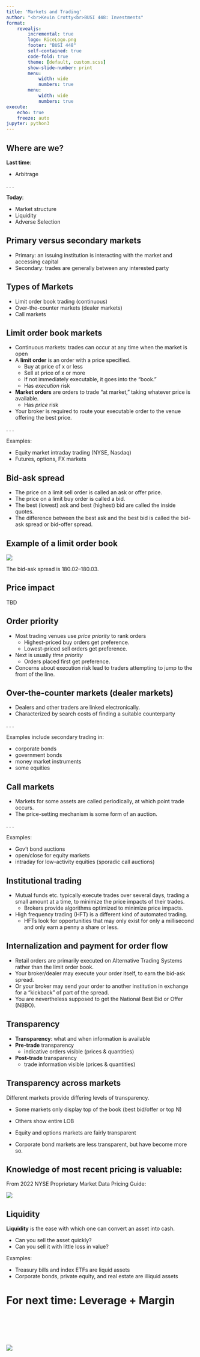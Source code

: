 ```yaml
---
title: 'Markets and Trading'
author: "<br>Kevin Crotty<br>BUSI 448: Investments"
format: 
    revealjs:
        incremental: true
        logo: RiceLogo.png
        footer: "BUSI 448"
        self-contained: true
        code-fold: true
        theme: [default, custom.scss]
        show-slide-number: print
        menu: 
            width: wide
            numbers: true
        menu: 
            width: wide
            numbers: true                 
execute:
    echo: true
    freeze: auto
jupyter: python3
---
```



## Where are we?
**Last time**:

::: {.nonincremental}
- Arbitrage
:::

. . . 

**Today**:

::: {.nonincremental}
- Market structure
- Liquidity
- Adverse Selection
:::


## Primary versus secondary markets

- Primary: an issuing institution is interacting with the market and accessing capital
- Secondary: trades are generally between any interested party


## Types of Markets

- Limit order book trading (continuous)
- Over-the-counter markets (dealer markets)
- Call markets

## Limit order book markets

- Continuous markets: trades can occur at any time when the market is open
- A **limit order** is an order with a price specified.
  - Buy at price of x or less
  - Sell at price of x or more
  - If not immediately executable, it goes into the "book."
  - Has *execution* risk
- **Market orders** are orders to trade "at market," taking whatever price is available.
  - Has *price* risk
- Your broker is required to route your executable order to the venue offering the best price.

. . .

Examples:

- Equity market intraday trading (NYSE, Nasdaq)
- Futures, options, FX markets

## Bid-ask spread

- The price on a limit sell order is called an ask or offer price.
- The price on a limit buy order is called a bid.
- The best (lowest) ask and best (highest) bid are called the inside quotes.
- The difference between the best ask and the best bid is called the bid-ask spread or bid-offer spread.


## Example of a limit order book

![](../images/LOB.png)

The bid-ask spread is 180.02--180.03.

## {background-iframe="https://www.cboe.com/us/equities/market_statistics/book_viewer/" background-interactive="True"}


## Price impact

TBD



## Order priority

- Most trading venues use *price priority* to rank orders
  - Highest-priced buy orders get preference.
  - Lowest-priced sell orders get preference.

- Next is usually *time priority*
  - Orders placed first get preference.

- Concerns about execution risk lead to traders attempting to jump to the front of the line.


## Over-the-counter markets (dealer markets)

- Dealers and other traders are linked electronically.
- Characterized by search costs of finding a suitable counterparty

. . .

Examples include secondary trading in:

- corporate bonds
- government bonds
- money market instruments
- some equities


## Call markets
- Markets for some assets are called periodically, at which point trade occurs.
- The price-setting mechanism is some form of an auction.

. . .

Examples:

- Gov't bond auctions
- open/close for equity markets
- intraday for low-activity equities (sporadic call auctions)

## {background-iframe="https://www.treasurydirect.gov/auctions/announcements-data-results/" background-interactive="True"}


## Institutional trading

- Mutual funds etc. typically execute trades over several days, trading a small amount at a time, to minimize the price impacts of their trades.
  - Brokers provide algorithms optimized to minimize price impacts.
- High frequency trading (HFT) is a different kind of automated trading.
  - HFTs look for opportunities that may only exist for only a millisecond and only earn a penny a share or less.

## Internalization and payment for order flow 

- Retail orders are primarily executed on Alternative Trading Systems rather than the limit order book.
- Your broker/dealer may execute your order itself, to earn the bid-ask spread.
- Or your broker may send your order to another institution in exchange for a "kickback" of part of the spread.
- You are nevertheless supposed to get the National Best Bid or Offer (NBBO).

## Transparency

- **Transparency**: what and when information is available
- **Pre-trade** transparency
  - indicative orders visible (prices & quantities)
- **Post-trade** transparency
  - trade information visible (prices & quantities)

## Transparency across markets
Different markets provide differing levels of transparency.

- Some markets only display top of the book (best bid/offer or top N)
- Others show entire LOB 

- Equity and options markets are fairly transparent
- Corporate bond markets are less transparent, but have become more so.

## Knowledge of most recent pricing is valuable:

From 2022 NYSE Proprietary Market Data Pricing Guide:

![](../images/nyse_fees.png)


## {background-iframe="https://finra-markets.morningstar.com/BondCenter/" background-interactive="True"}


## Liquidity

**Liquidity** is the ease with which one can convert an asset into cash.

- Can you sell the asset quickly?
- Can you sell it with little loss in value?

Examples:

- Treasury bills and index ETFs are liquid assets
- Corporate bonds, private equity, and real estate are illiquid assets



# For next time: Leverage + Margin

<br><br><br><br>

![](RiceLogo.png){fig-align="center"}
